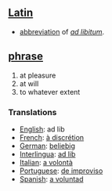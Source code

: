 == [[Latin]] ==
*[[abbreviation]] of ''[[ad libitum]]''.

== [[phrase]] == 
# at pleasure
# at will
# to whatever extent
 
=== Translations === 
*[[English]]: ad lib
*[[French]]: [[à discrétion]] 
*[[German]]: [[beliebig]] 
*[[Interlingua]]: [[ad lib]] 
*[[Italian]]: [[a volontà]] 
*[[Portuguese]]: [[de improviso]] 
*[[Spanish]]: [[a voluntad]]